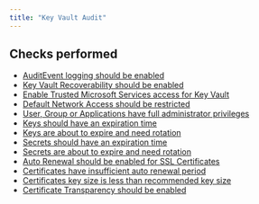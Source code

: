 ```yaml
---
title: "Key Vault Audit"
---
```


## Checks performed

- [AuditEvent logging should be enabled](azurekeyvaultaudit/azure_audit_keyvault_enable_audit_event_logging)
- [Key Vault Recoverability should be enabled](azurekeyvaultaudit/azure_audit_keyvault_enable_recoverability)
- [Enable Trusted Microsoft Services access for Key Vault](azurekeyvaultaudit/azure_audit_keyvault_enable_trusted_services_access)
- [Default Network Access should be restricted](azurekeyvaultaudit/azure_audit_keyvault_default_network_access_enabled)
- [User, Group or Applications have full administrator privileges](azurekeyvaultaudit/azure_audit_keyvault_entities_with_full_admin_privileges)
- [Keys should have an expiration time](azurekeyvaultaudit/azure_audit_keyvault_keys_need_expiration)
- [Keys are about to expire and need rotation](azurekeyvaultaudit/azure_audit_keyvault_keys_need_rotation)
- [Secrets should have an expiration time](azurekeyvaultaudit/azure_audit_keyvault_secrets_need_expiration)
- [Secrets are about to expire and need rotation](azurekeyvaultaudit/azure_audit_keyvault_secrets_need_rotation)
- [Auto Renewal should be enabled for SSL Certificates](azurekeyvaultaudit/azure_audit_keyvault_enable_certificate_auto_renewal)
- [Certificates have insufficient auto renewal period](azurekeyvaultaudit/azure_audit_keyvault_certificates_without_sufficient_renewal_period)
- [Certificates key size is less than recommended key size](azurekeyvaultaudit/azure_audit_keyvault_certificates_without_right_key_size)
- [Certificate Transparency should be enabled](azurekeyvaultaudit/azure_audit_keyvault_enable_certificate_transparency)
